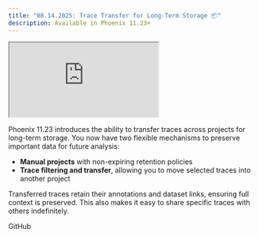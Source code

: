 ```yaml
---
title: "08.14.2025: Trace Transfer for Long-Term Storage 📦"
description: Available in Phoenix 11.23+
---
```


<Frame>
<iframe src="https://cdn.iframe.ly/Xr1GsClM" className="aspect-video" allowfullscreen="" allow="encrypted-media *;"></iframe>
</Frame>

Phoenix 11.23 introduces the ability to transfer traces across projects for long-term storage. You now have two flexible mechanisms to preserve important data for future analysis:

* **Manual projects** with non-expiring retention policies
* **Trace filtering and transfer**, allowing you to move selected traces into another project

Transferred traces retain their annotations and dataset links, ensuring full context is preserved. This also makes it easy to share specific traces with others indefinitely.

<Card title="feat(projects): transfer traces by mikeldking · Pull Request #9050 · Arize-ai/phoenix" icon="github" href="https://github.com/Arize-ai/phoenix/pull/9050" horizontal>
    GitHub
</Card>
